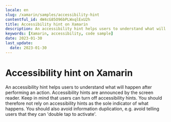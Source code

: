 ```yaml
---
locale: en
slug: /xamarin/samples/accessibility-hint
contentful_id: 4W4cG85O96bPLWxqlExU2h
title: Accessibility hint on Xamarin
description: An accessibility hint helps users to understand what will happen after performing an action.
keywords: [Xamarin, accessibility, code sample]
date: 2023-01-30
last_update:
  date: 2023-01-30
---
```


# Accessibility hint on Xamarin

An accessibility hint helps users to understand what will happen after performing an action. Accessibility hints are announced by the screen reader. Keep in mind that users can turn off accessibility hints. You should therefore not rely on accessibility hints as the sole indicator of what happens. You should also avoid information duplication, e.g. avoid telling users that they can 'double tap to activate'.

<CodeSample id="accessibility-hint" locale="en" platform="xamarin"/>
